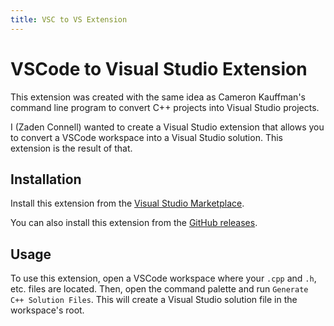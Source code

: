 ```yaml
---
title: VSC to VS Extension
---
```


# VSCode to Visual Studio Extension

This extension was created with the same idea as Cameron Kauffman's command line program to convert C++ projects into Visual Studio projects. 

I (Zaden Connell) wanted to create a Visual Studio extension that allows you to convert a VSCode workspace into a Visual Studio solution. This extension is the result of that.

## Installation

Install this extension from the [Visual Studio Marketplace](https://marketplace.visualstudio.com/items?itemName=PostGuitarist.vscode-to-vs).

You can also install this extension from the [GitHub releases](https://github.com/PostGuitarist/vscode-to-vs-extension/releases).

## Usage

To use this extension, open a VSCode workspace where your `.cpp` and `.h`, etc. files are located. Then, open the command palette and run `Generate C++ Solution Files`. This will create a Visual Studio solution file in the workspace's root.